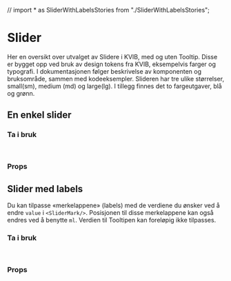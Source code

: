 // import * as SliderWithLabelsStories from "./SliderWithLabelsStories";

<Meta of={SliderStories} />

# Slider

Her en oversikt over utvalget av Slidere i KVIB, med og uten Tooltip.
Disse er bygget opp ved bruk av design tokens fra KVIB, eksempelvis farger og typografi. I dokumentasjonen følger beskrivelse av komponenten og bruksområde, sammen med kodeeksempler.
Slideren har tre ulike størrelser, small(sm), medium (md) og large(lg). I tillegg finnes det to fargeutgaver, blå og grønn.

## En enkel slider

<Canvas of={SliderStories.Slider} />

### Ta i bruk

```jsx
import { Slider } from "@kvib/react";
```

### Props

<Controls of={SliderStories.Slider} />

## Slider med labels

Du kan tilpasse «merkelappene» (labels) med de verdiene du ønsker ved å endre `value` i `<SliderMark/>`.
Posisjonen til disse merkelappene kan også endres ved å benytte `ml`. Verdien til Tooltipen kan foreløpig ikke tilpasses.

<Canvas of={SliderStories.SliderLabeled} />

### Ta i bruk

```jsx
import { SliderLabeled } from "@kvib/react";
```

### Props

<Controls of={SliderStories.SliderLabeled} />
